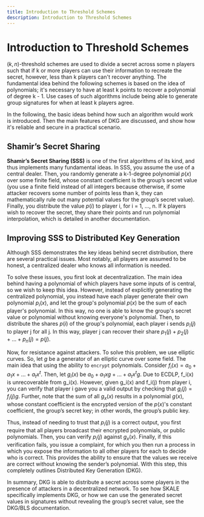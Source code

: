 ```yaml
---
title: Introduction to Threshold Schemes
description: Introduction to Threshold Schemes
---
```

# Introduction to Threshold Schemes

$(k, n)$-threshold schemes are used to divide a secret across
some n players such that if k or more players can use their information to recreate the secret, however, less than k players can't recover
anything. The fundamental idea behind the following schemes is based on the idea of polynomials; it's necessary to have at least k points
to recover a polynomial of degree k - 1. Use cases of such algorithms include being able to generate group signatures for when at least
k players agree.

In the following, the basic ideas behind how such an algorithm would work is introduced. Then the main features of DKG are discussed, and
show how it's reliable and secure in a practical scenario.

## Shamir’s Secret Sharing

**Shamir’s Secret Sharing (SSS)** is one of the first algorithms of its kind, and thus implements many fundamental ideas. In SSS, you assume
the use of a central dealer. Then, you randomly generate a k-1-degree polynomial $p(x)$ over some finite field, whose constant coefficient
is the group’s secret value (you use a finite field instead of all integers because otherwise, if some attacker recovers some number of
points less than k, they can mathematically rule out many potential values for the group’s secret value). Finally, you distribute the value $p(i)$
to player i, for i = 1, …, n. If k players wish to recover the secret, they share their points and run polynomial interpolation, which is
detailed in another documentation.

## Improving SSS to Distributed Key Generation

Although SSS demonstrates the key ideas behind secret distribution, there are several practical issues. Most notably, all players are assumed
to be honest, a centralized dealer who knows all information is needed.

To solve these issues, you first look at decentralization. The main idea behind having a polynomial of which players have some inputs of is
central, so we wish to keep this idea. However, instead of explicitly generating the centralized polynomial, you instead have each player
generate their own polynomial $p_i(x)$, and let the group's
polynomial $p(x)$ be the sum of each player's polynomial. In this way, no one is able to know the group's secret value or polynomial without
knowing everyone's polynomial. Then, to distribute the shares $p(i)$ of the group's
polynomial, each player i sends $p_i(j)$ to player j for all j.
In this way, player j can recover their share $p_1(j) + p_2(j) + \dots + p_n(j) = p(j)$.

Now, for resistance against attackers. To solve this problem, we use elliptic curves. So, let $g$ be a generator of an elliptic curve over some
field. The main idea that using the ability to `encrypt` polynomials. Consider
$f_i(x) = a_0 + a_1x + \dots + a_tx^t$. Then,
let $g_i(x)$ be $a_0 + a_1x g + \dots + a_tx^t g$. Due to ECDLP, f_i(x) is unrecoverable from g_i(x). However, given g_i(x) and f_i(j) from player i,
you can verify that player i gave you a valid output by checking that $g_i(j) = f_i(j) g$. Further, note that the sum of all $g_{x}(x)$ results in a
polynomial $g(x)$, whose constant coefficient is the encrypted version of the $p(x)$'s constant coefficient, the group’s secret key; in other words,
the group’s public key.

Thus, instead of needing to trust that $p_i(j)$ is a correct output,
you first require that all players broadcast their encrypted polynomials, or public polynomials. Then, you can verify $p_i(j)$ against
$g_{x}(x)$. Finally, if this verification fails, you issue a complaint, for which you then
run a process in which you expose the information to all other players for each to decide who is correct. This provides the ability to ensure
that the values we receive are correct without knowing the sender’s polynomial. With this step, this completely outlines Distributed Key
Generation (DKG).

In summary, DKG is able to distribute a secret across some players in the presence of attackers in a decentralized network. To see how SKALE
specifically implements DKG, or how we can use the generated secret values in signatures without revealing the group’s secret value, see the
DKG/BLS documentation.
